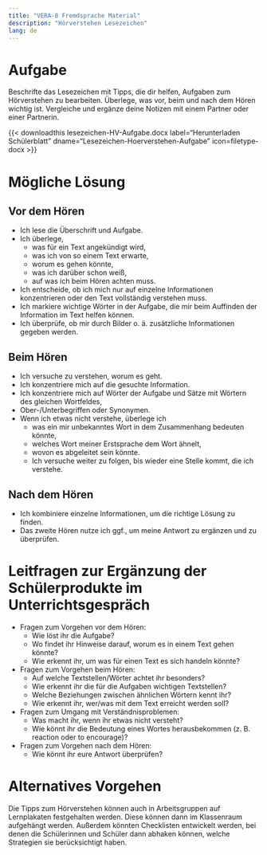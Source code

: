 ```yaml
---
title: "VERA-8 Fremdsprache Material"
description: "Hörverstehen Lesezeichen"
lang: de
---
```


# Aufgabe

Beschrifte das Lesezeichen mit Tipps, die dir helfen, Aufgaben zum Hörverstehen zu bearbeiten. Überlege, was vor, beim und nach dem Hören wichtig ist. 
Vergleiche und ergänze deine Notizen mit einem Partner oder einer Partnerin.

{{< downloadthis lesezeichen-HV-Aufgabe.docx label="Herunterladen Schülerblatt" dname="Lesezeichen-Hoerverstehen-Aufgabe" icon=filetype-docx >}}

# Mögliche Lösung

:::{.bookmark}
## Vor dem Hören

* Ich lese die Überschrift und Aufgabe.
* Ich überlege,
  - was für ein Text angekündigt wird, 
  - was ich von so einem Text erwarte,
  - worum es gehen könnte,
  - was ich darüber schon weiß,
  - auf was ich beim Hören achten muss.
* Ich entscheide, ob ich mich nur auf einzelne Informationen konzentrieren oder den Text vollständig verstehen muss.
* Ich markiere wichtige Wörter in der Aufgabe, die mir beim Auffinden der Information im Text helfen können. 
* Ich überprüfe, ob mir durch Bilder o. ä. zusätzliche Informationen gegeben werden.

## Beim Hören

* Ich versuche zu verstehen, worum es geht. 
* Ich konzentriere mich auf die gesuchte Information. 
* Ich konzentriere mich auf Wörter der Aufgabe und Sätze mit Wörtern des gleichen Wortfeldes, 
* Ober-/Unterbegriffen oder Synonymen.
* Wenn ich etwas nicht verstehe, überlege ich
  - was ein mir unbekanntes Wort in dem Zusammenhang bedeuten könnte,
  - welches Wort meiner Erstsprache dem Wort ähnelt,
  - wovon es abgeleitet sein könnte.
  - Ich versuche weiter zu folgen, bis wieder eine Stelle kommt, die ich verstehe.

## Nach dem Hören

* Ich kombiniere einzelne Informationen, um die richtige Lösung zu finden.
* Das zweite Hören nutze ich ggf., um meine Antwort zu ergänzen und zu überprüfen.
:::

# Leitfragen zur Ergänzung der Schülerprodukte im Unterrichtsgespräch

* Fragen zum Vorgehen vor dem Hören:
  - Wie löst ihr die Aufgabe?
  - Wo findet ihr Hinweise darauf, worum es in einem Text gehen könnte?
  - Wie erkennt ihr, um was für einen Text es sich handeln könnte?
* Fragen zum Vorgehen beim Hören:
  - Auf welche Textstellen/Wörter achtet ihr besonders?
  - Wie erkennt ihr die für die Aufgaben wichtigen Textstellen?
  - Welche Beziehungen zwischen ähnlichen Wörtern kennt ihr?
  - Wie erkennt ihr, wer/was mit dem Text erreicht werden soll?
* Fragen zum Umgang mit Verständnisproblemen:
  - Was macht ihr, wenn ihr etwas nicht versteht?
  - Wie könnt ihr die Bedeutung eines Wortes herausbekommen (z. B. reaction oder to encourage)?
* Fragen zum Vorgehen nach dem Hören:
  - Wie könnt ihr eure Antwort überprüfen? 

# Alternatives Vorgehen

Die Tipps zum Hörverstehen können auch in Arbeitsgruppen auf Lernplakaten festgehalten werden. Diese können dann im Klassenraum aufgehängt werden. Außerdem könnten Checklisten entwickelt werden, bei denen die Schülerinnen und Schüler dann abhaken können, welche Strategien sie berücksichtigt haben.
